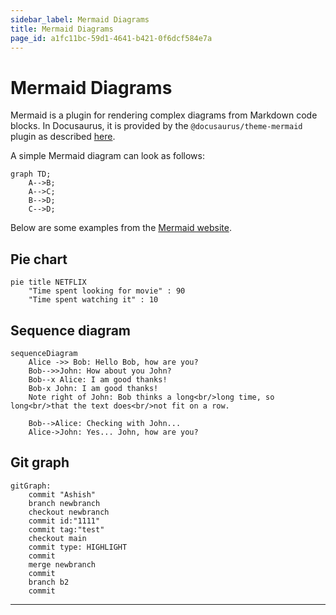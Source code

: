 ```yaml
---
sidebar_label: Mermaid Diagrams
title: Mermaid Diagrams
page_id: a1fc11bc-59d1-4641-b421-0f6dcf584e7a
---
```


# Mermaid Diagrams

Mermaid is a plugin for rendering complex diagrams from Markdown code blocks. In Docusaurus, it is provided by the `@docusaurus/theme-mermaid` plugin as described [here](https://docusaurus.io/docs/next/markdown-features/diagrams).

A simple Mermaid diagram can look as follows:

```mermaid
graph TD;
    A-->B;
    A-->C;
    B-->D;
    C-->D;
```

Below are some examples from the [Mermaid website](https://mermaid.js.org/syntax/examples.html).

## Pie chart

```mermaid
pie title NETFLIX
    "Time spent looking for movie" : 90
    "Time spent watching it" : 10
```

## Sequence diagram

```mermaid
sequenceDiagram
    Alice ->> Bob: Hello Bob, how are you?
    Bob-->>John: How about you John?
    Bob--x Alice: I am good thanks!
    Bob-x John: I am good thanks!
    Note right of John: Bob thinks a long<br/>long time, so long<br/>that the text does<br/>not fit on a row.

    Bob-->Alice: Checking with John...
    Alice->John: Yes... John, how are you?
```

## Git graph

```mermaid
gitGraph:
    commit "Ashish"
    branch newbranch
    checkout newbranch
    commit id:"1111"
    commit tag:"test"
    checkout main
    commit type: HIGHLIGHT
    commit
    merge newbranch
    commit
    branch b2
    commit
```

---
